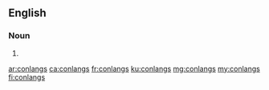 ==English==

===Noun===
{{head|en|noun plural form}}

# {{plural of|conlang|lang=en}}

[[ar:conlangs]]
[[ca:conlangs]]
[[fr:conlangs]]
[[ku:conlangs]]
[[mg:conlangs]]
[[my:conlangs]]
[[fi:conlangs]]